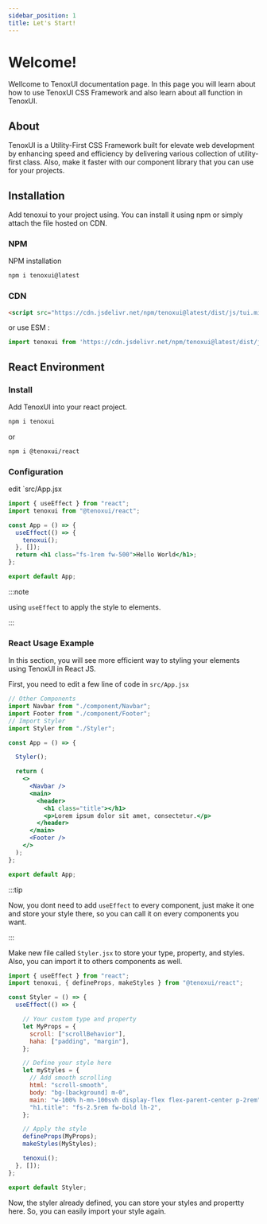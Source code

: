 ---
sidebar_position: 1
title: Let's Start!
---


# Welcome!

Wellcome to TenoxUI documentation page. In this page you will learn about how to use TenoxUI CSS Framework and also learn about all function in TenoxUI.

## About

TenoxUI is a Utility-First CSS Framework built for elevate web development by enhancing speed and efficiency by delivering various collection of utility-first class. Also, make it faster with our component library that you can use for your projects.

## Installation

Add tenoxui to your project using. You can install it using npm or simply attach the file hosted on CDN.

### NPM

NPM installation

```bash
npm i tenoxui@latest
```

### CDN

```html
<script src="https://cdn.jsdelivr.net/npm/tenoxui@latest/dist/js/tui.min.js"></script>
```

or use ESM :

```js
import tenoxui from 'https://cdn.jsdelivr.net/npm/tenoxui@latest/dist/js/tui.esm.min.js'
```

## React Environment

### Install

Add TenoxUI into your react project.

```bash
npm i tenoxui
```

or

```sh
npm i @tenoxui/react
```

### Configuration

edit `src/App.jsx

```jsx title="App.jsx"
import { useEffect } from "react";
import tenoxui from "@tenoxui/react";

const App = () => {
  useEffect(() => {
    tenoxui();
  }, []);
  return <h1 class="fs-1rem fw-500">Hello World</h1>;
};

export default App;

```

:::note

using `useEffect` to apply the style to elements.

:::

### React Usage Example

In this section, you will see more efficient way to styling your elements using TenoxUI in React JS.

<Tabs>

<TabItem value="app" label="App.jsx">

First, you need to edit a few line of code in `src/App.jsx`

```jsx title="App.jsx"
// Other Components
import Navbar from "./component/Navbar";
import Footer from "./component/Footer";
// Import Styler
import Styler from "./Styler";

const App = () => {

  Styler();

  return (
    <>
      <Navbar />
      <main>
        <header>
          <h1 class="title"></h1>
          <p>Lorem ipsum dolor sit amet, consectetur.</p>
        </header>
      </main>
      <Footer />
    </>
  );
};

export default App;

```

:::tip

Now, you dont need to add `useEffect` to every component, just make it one and store your style there, so you can call it on every components you want.

:::

</TabItem>

<TabItem value="styler" label="Styler.jsx">

Make new file called `Styler.jsx` to store your type, property, and styles. Also, you can import it to others components as well.

```jsx title="Styler.jsx"
import { useEffect } from "react";
import tenoxui, { defineProps, makeStyles } from "@tenoxui/react";

const Styler = () => {
  useEffect(() => {

    // Your custom type and property
    let MyProps = {
      scroll: ["scrollBehavior"],
      haha: ["padding", "margin"],
    };

    // Define your style here
    let myStyles = {
      // Add smooth scrolling
      html: "scroll-smooth",
      body: "bg-[background] m-0",
      main: "w-100% h-mn-100svh display-flex flex-parent-center p-2rem",
      "h1.title": "fs-2.5rem fw-bold lh-2",
    };

    // Apply the style
    defineProps(MyProps);
    makeStyles(MyStyles);

    tenoxui();
  }, []);
};

export default Styler;

```

Now, the styler already defined, you can store your styles and propertty here. So, you can easily import your style again.

</TabItem>

</Tabs>
